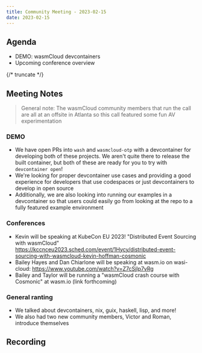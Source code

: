```yaml
---
title: Community Meeting - 2023-02-15
date: 2023-02-15
---
```


## Agenda

- DEMO: wasmCloud devcontainers
- Upcoming conference overview

{/* truncate */}

## Meeting Notes

> General note: The wasmCloud community members that run the call are all at an offsite in Atlanta so this call featured some fun AV experimentation

### DEMO

- We have open PRs into `wash` and `wasmcloud-otp` with a devcontainer for developing both of these projects. We aren't quite there to release the built container, but both of these are ready for you to try with `devcontainer open`!
- We're looking for proper devcontainer use cases and providing a good experience for developers that use codespaces or just devcontainers to develop in open source
- Additionally, we are also looking into running our examples in a devcontainer so that users could easily go from looking at the repo to a fully featured example environment

### Conferences

- Kevin will be speaking at KubeCon EU 2023! "Distributed Event Sourcing with wasmCloud" https://kccnceu2023.sched.com/event/1Hycy/distributed-event-sourcing-with-wasmcloud-kevin-hoffman-cosmonic
- Bailey Hayes and Dan Chiarlone will be speaking at wasm.io on wasi-cloud: https://www.youtube.com/watch?v=Z7cSjIp7vRg
- Bailey and Taylor will be running a "wasmCloud crash course with Cosmonic" at wasm.io (link forthcoming)

### General ranting

- We talked about devcontainers, nix, guix, haskell, lisp, and more!
- We also had two new community members, Victor and Roman, introduce themselves

## Recording

<YouTube url="https://youtu.be/qobRNw-KXJQ" />
